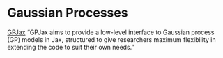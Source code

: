 # Gaussian Processes

[GPJax](https://github.com/thomaspinder/GPJax)
"GPJax aims to provide a low-level interface to Gaussian process (GP) models in Jax, structured to give researchers maximum flexibility in extending the code to suit their own needs."